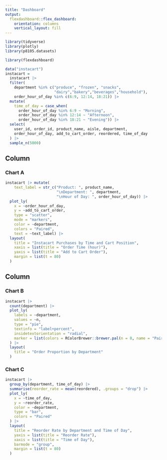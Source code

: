```yaml
---
title: "Dashboard"
output: 
  flexdashboard::flex_dashboard:
    orientation: columns
    vertical_layout: fill
---
```


```r
library(tidyverse)
library(plotly)
library(p8105.datasets)

library(flexdashboard)
```


```r
data("instacart")
instacart = 
  instacart |> 
  filter(
    department %in% c("produce", "frozen", "snacks",
                      "dairy","bakery","beverages","household"),
    order_hour_of_day %in% c(6:9, 12:14, 18:21)) |> 
  mutate(
    time_of_day = case_when(
      order_hour_of_day %in% 6:9 ~ "Morning",
      order_hour_of_day %in% 12:14 ~ "Afternoon",
      order_hour_of_day %in% 18:21 ~ "Evening")) |> 
  select(
    user_id, order_id, product_name, aisle, department,
    order_hour_of_day, add_to_cart_order, reordered, time_of_day
  ) |> 
  sample_n(5000)
```

Column {data-width=650}
-----------------------------------------------------------------------

### Chart A

```r
instacart |> mutate(
    text_label = str_c("Product: ", product_name, 
                       "\nDepartment: ", department, 
                       "\nHour of Day: ", order_hour_of_day)) |> 
  plot_ly(
    x = ~order_hour_of_day, 
    y = ~add_to_cart_order, 
    type = "scatter", 
    mode = "markers",
    color = ~department,
    colors = "Paired",
    text = ~text_label) |> 
  layout(
    title = "Instacart Purchases by Time and Cart Position",
    xaxis = list(title = "Order Time (hour)"),
    yaxis = list(title = "Add to Cart Order"),
    margin = list(t = 80) 
  )
```

Column {data-width=350}
-----------------------------------------------------------------------

### Chart B

```r
instacart |> 
  count(department) |>
  plot_ly(
    labels = ~department, 
    values = ~n, 
    type = "pie", 
    textinfo = "label+percent", 
    insidetextorientation = "radial",
    marker = list(colors = RColorBrewer::brewer.pal(n = 8, name = "Paired"))
  ) |> 
  layout(
    title = "Order Proportion by Department"
  )
```

### Chart C

```r
instacart |> 
  group_by(department, time_of_day) |> 
  summarise(reorder_rate = mean(reordered), .groups = "drop") |> 
  plot_ly(
    x = ~time_of_day, 
    y = ~reorder_rate, 
    color = ~department,
    type = "bar", 
    colors = "Paired"
  ) |> 
  layout(
    title = "Reorder Rate by Department and Time of Day",
    yaxis = list(title = "Reorder Rate"),
    xaxis = list(title = "Time of Day"),
    barmode = "group",
    margin = list(t = 80) 
  )
```

